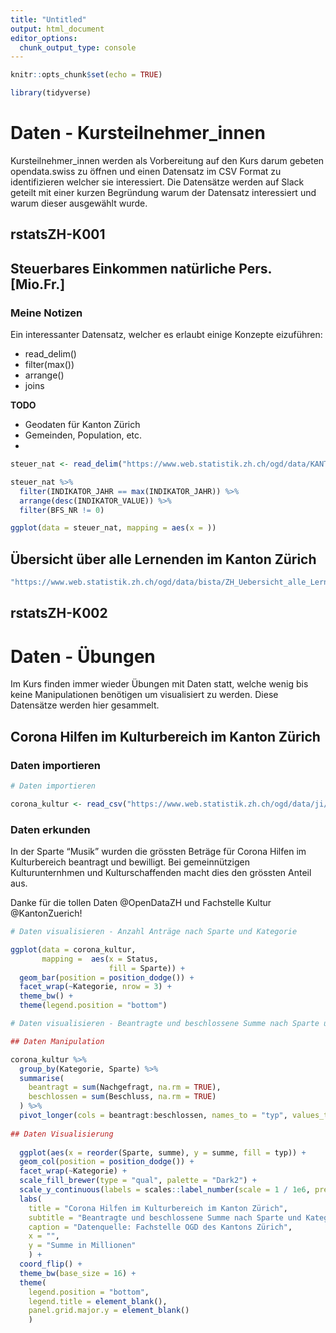```yaml
---
title: "Untitled"
output: html_document
editor_options: 
  chunk_output_type: console
---
```


```r
knitr::opts_chunk$set(echo = TRUE)
```

```r
library(tidyverse)
```

# Daten - Kursteilnehmer_innen

Kursteilnehmer_innen werden als Vorbereitung auf den Kurs darum gebeten opendata.swiss zu öffnen und einen Datensatz im CSV Format zu identifizieren welcher sie interessiert. Die Datensätze werden auf Slack geteilt mit einer kurzen Begründung warum der Datensatz interessiert und warum dieser ausgewählt wurde.

## rstatsZH-K001

## Steuerbares Einkommen natürliche Pers. [Mio.Fr.] 

### Meine Notizen

Ein interessanter Datensatz, welcher es erlaubt einige Konzepte eizuführen:

- read_delim()
- filter(max())
- arrange()
- joins

**TODO**

- Geodaten für Kanton Zürich
- Gemeinden, Population, etc.
- 

```r

steuer_nat <- read_delim("https://www.web.statistik.zh.ch/ogd/data/KANTON_ZUERICH_283.csv", delim = ";")

steuer_nat %>% 
  filter(INDIKATOR_JAHR == max(INDIKATOR_JAHR)) %>% 
  arrange(desc(INDIKATOR_VALUE)) %>% 
  filter(BFS_NR != 0) 

ggplot(data = steuer_nat, mapping = aes(x = ))

```

## Übersicht über alle Lernenden im Kanton Zürich

```r

"https://www.web.statistik.zh.ch/ogd/data/bista/ZH_Uebersicht_alle_Lernende.csv"
```


## rstatsZH-K002

# Daten - Übungen 

Im Kurs finden immer wieder Übungen mit Daten statt, welche wenig bis keine Manipulationen benötigen um visualisiert zu werden. Diese Datensätze werden hier gesammelt.

## Corona Hilfen im Kulturbereich im Kanton Zürich

### Daten importieren

```r
# Daten importieren

corona_kultur <- read_csv("https://www.web.statistik.zh.ch/ogd/data/ji/fk/kultur_ausfallentschaedigung.csv")

```

### Daten erkunden

In der Sparte "Musik" wurden die grössten Beträge für Corona Hilfen im Kulturbereich beantragt und bewilligt. Bei gemeinnützigen Kulturunternhmen und Kulturschaffenden macht dies den grössten Anteil aus.

Danke für die tollen Daten @OpenDataZH und Fachstelle Kultur @KantonZuerich!

```r

# Daten visualisieren - Anzahl Anträge nach Sparte und Kategorie

ggplot(data = corona_kultur, 
       mapping =  aes(x = Status, 
                      fill = Sparte)) +
  geom_bar(position = position_dodge()) +
  facet_wrap(~Kategorie, nrow = 3) +
  theme_bw() +
  theme(legend.position = "bottom")

# Daten visualisieren - Beantragte und beschlossene Summe nach Sparte und Kategorie

## Daten Manipulation 

corona_kultur %>% 
  group_by(Kategorie, Sparte) %>% 
  summarise(
    beantragt = sum(Nachgefragt, na.rm = TRUE),
    beschlossen = sum(Beschluss, na.rm = TRUE)
  ) %>% 
  pivot_longer(cols = beantragt:beschlossen, names_to = "typ", values_to = "summe") %>% 
  
## Daten Visualisierung 
  
  ggplot(aes(x = reorder(Sparte, summe), y = summe, fill = typ)) +
  geom_col(position = position_dodge()) +
  facet_wrap(~Kategorie) +
  scale_fill_brewer(type = "qual", palette = "Dark2") +
  scale_y_continuous(labels = scales::label_number(scale = 1 / 1e6, prefix = "CHF ")) +
  labs(
    title = "Corona Hilfen im Kulturbereich im Kanton Zürich",
    subtitle = "Beantragte und beschlossene Summe nach Sparte und Kategorie",
    caption = "Datenquelle: Fachstelle OGD des Kantons Zürich",
    x = "",
    y = "Summe in Millionen"
    ) +
  coord_flip() +
  theme_bw(base_size = 16) +
  theme(
    legend.position = "bottom",
    legend.title = element_blank(),
    panel.grid.major.y = element_blank()
    ) 

```



